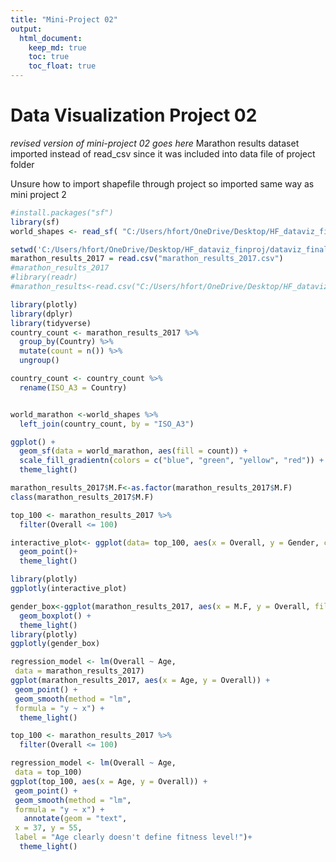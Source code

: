 ```yaml
---
title: "Mini-Project 02"
output: 
  html_document:
    keep_md: true
    toc: true
    toc_float: true
---
```


# Data Visualization Project 02

_revised version of mini-project 02 goes here_
Marathon results dataset imported instead of read_csv since it was included into data file of project folder

Unsure how to import shapefile through project so imported same way as mini project 2
```r
#install.packages("sf")
library(sf)
world_shapes <- read_sf( "C:/Users/hfort/OneDrive/Desktop/HF_dataviz_finproj/dataviz_final_project/data/ne_110m_admin_0_countries/ne_110m_admin_0_countries.shp")
```

```r
setwd('C:/Users/hfort/OneDrive/Desktop/HF_dataviz_finproj/dataviz_final_project/data')
marathon_results_2017 = read.csv("marathon_results_2017.csv")
#marathon_results_2017
#library(readr)
#marathon_results<-read.csv("C:/Users/hfort/OneDrive/Desktop/HF_dataviz_finproj/dataviz_final_project#/data/marathon_results_2017.csv")

```


```r
library(plotly)
library(dplyr)
library(tidyverse)
country_count <- marathon_results_2017 %>%
  group_by(Country) %>%
  mutate(count = n()) %>%
  ungroup() 
```

```r
country_count <- country_count %>%
  rename(ISO_A3 = Country)


world_marathon <-world_shapes %>%
  left_join(country_count, by = "ISO_A3")
```

```r
ggplot() +
  geom_sf(data = world_marathon, aes(fill = count)) +
  scale_fill_gradientn(colors = c("blue", "green", "yellow", "red")) +  # Adjust colors
  theme_light()
```
```r
marathon_results_2017$M.F<-as.factor(marathon_results_2017$M.F)
class(marathon_results_2017$M.F)
```

```r
top_100 <- marathon_results_2017 %>%
  filter(Overall <= 100)

interactive_plot<- ggplot(data= top_100, aes(x = Overall, y = Gender, color = M.F))+
  geom_point()+
  theme_light()

library(plotly)
ggplotly(interactive_plot)
```

```r
gender_box<-ggplot(marathon_results_2017, aes(x = M.F, y = Overall, fill = M.F)) +
  geom_boxplot() +
  theme_light()
library(plotly)
ggplotly(gender_box)
```
```r
regression_model <- lm(Overall ~ Age,
 data = marathon_results_2017)
ggplot(marathon_results_2017, aes(x = Age, y = Overall)) +
 geom_point() +
 geom_smooth(method = "lm",
 formula = "y ~ x") +
  theme_light()

```
```r
top_100 <- marathon_results_2017 %>%
  filter(Overall <= 100)

regression_model <- lm(Overall ~ Age,
 data = top_100)
ggplot(top_100, aes(x = Age, y = Overall)) +
 geom_point() +
 geom_smooth(method = "lm",
 formula = "y ~ x") +
   annotate(geom = "text",
 x = 37, y = 55,
 label = "Age clearly doesn't define fitness level!")+
  theme_light()
```

